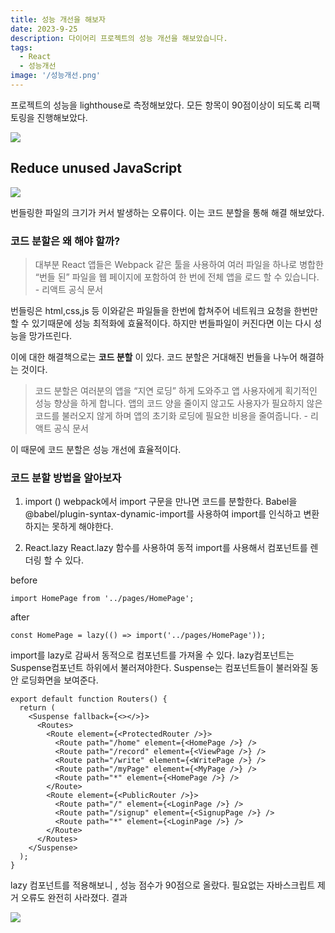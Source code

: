 ```yaml
---
title: 성능 개선을 해보자
date: 2023-9-25
description: 다이어리 프로젝트의 성능 개선을 해보았습니다.
tags:
  - React
  - 성능개선
image: '/성능개선.png'
---
```


프로젝트의 성능을 lighthouse로 측정해보았다. 모든 항목이 90점이상이 되도록 리팩토링을 진행해보았다.

![](https://velog.velcdn.com/images/h12j21/post/2d3e431b-870e-4435-b86d-ee3a06b0147d/image.png)

## Reduce unused JavaScript

![](https://velog.velcdn.com/images/h12j21/post/a80e3a7d-bbbd-40bc-9b84-c1b7db6ac62d/image.png)

번들링한 파일의 크기가 커서 발생하는 오류이다. 이는 코드 분할을 통해 해결 해보았다.

### 코드 분할은 왜 해야 할까?

> 대부분 React 앱들은 Webpack 같은 툴을 사용하여 여러 파일을 하나로 병합한 “번들 된” 파일을 웹 페이지에 포함하여 한 번에 전체 앱을 로드 할 수 있습니다. - 리액트 공식 문서

번들링은 html,css,js 등 이와같은 파일들을 한번에 합쳐주어 네트워크 요청을 한번만 할 수 있기때문에 성능 최적화에 효율적이다. 하지만 번들파일이 커진다면 이는 다시 성능을 망가뜨린다.

이에 대한 해결책으로는 **코드 분할** 이 있다. 코드 분할은 거대해진 번들을 나누어 해결하는 것이다.

> 코드 분할은 여러분의 앱을 “지연 로딩” 하게 도와주고 앱 사용자에게 획기적인 성능 향상을 하게 합니다. 앱의 코드 양을 줄이지 않고도 사용자가 필요하지 않은 코드를 불러오지 않게 하며 앱의 초기화 로딩에 필요한 비용을 줄여줍니다. - 리액트 공식 문서

이 때문에 코드 분할은 성능 개선에 효율적이다.

### 코드 분할 방법을 알아보자

1. import ()
webpack에서 import 구문을 만나면 코드를 분할한다.
Babel을 @babel/plugin-syntax-dynamic-import를 사용하여 import를 인식하고 변환하지는 못하게 해야한다.

2. React.lazy
   React.lazy 함수를 사용하여 동적 import를 사용해서 컴포넌트를 렌더링 할 수 있다.

before

```tsx
import HomePage from '../pages/HomePage';
```

after

```tsx
const HomePage = lazy(() => import('../pages/HomePage'));
```

import를 lazy로 감싸서 동적으로 컴포넌트를 가져올 수 있다.
lazy컴포넌트는 Suspense컴포넌트 하위에서 불러져야한다. Suspense는 컴포넌트들이 불러와질 동안 로딩화면을 보여준다.

```tsx
export default function Routers() {
  return (
    <Suspense fallback={<></>}>
      <Routes>
        <Route element={<ProtectedRouter />}>
          <Route path="/home" element={<HomePage />} />
          <Route path="/record" element={<ViewPage />} />
          <Route path="/write" element={<WritePage />} />
          <Route path="/myPage" element={<MyPage />} />
          <Route path="*" element={<HomePage />} />
        </Route>
        <Route element={<PublicRouter />}>
          <Route path="/" element={<LoginPage />} />
          <Route path="/signup" element={<SignupPage />} />
          <Route path="*" element={<LoginPage />} />
        </Route>
      </Routes>
    </Suspense>
  );
}
```

lazy 컴포넌트를 적용해보니 , 성능 점수가 90점으로 올랐다. 필요없는 자바스크립트 제거 오류도 완전히 사라졌다.
결과

![](https://velog.velcdn.com/images/h12j21/post/fc494fcd-169f-4811-9c97-04877492d2ad/image.png)

